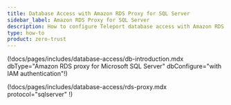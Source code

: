 ```yaml
---
title: Database Access with Amazon RDS Proxy for SQL Server
sidebar_label: Amazon RDS Proxy for SQL Server
description: How to configure Teleport database access with Amazon RDS Proxy for SQL Server
type: how-to
product: zero-trust
---
```


(!docs/pages/includes/database-access/db-introduction.mdx dbType="Amazon RDS proxy for Microsoft SQL Server" dbConfigure="with IAM authentication"!)

(!docs/pages/includes/database-access/rds-proxy.mdx protocol="sqlserver" !)
